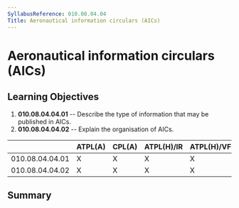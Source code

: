 ```yaml
---
SyllabusReference: 010.08.04.04
Title: Aeronautical information circulars (AICs)
---
```


# Aeronautical information circulars (AICs)

## Learning Objectives

1.  **010.08.04.04.01** -- Describe the type of information that may be
    published in AICs.
2.  **010.08.04.04.02** -- Explain the organisation of AICs.

|                 | ATPL(A) | CPL(A) | ATPL(H)/IR | ATPL(H)/VFR | CPL(H) | IR  | CBIR(A) |
| --------------- | ------- | ------ | ---------- | ----------- | ------ | --- | ------- |
| 010.08.04.04.01 | X       | X      | X          | X           | X      | X   |         |
| 010.08.04.04.02 | X       | X      | X          | X           | X      | X   |         |

## Summary
